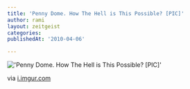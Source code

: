 ```yaml
---
title: 'Penny Dome. How The Hell is This Possible? [PIC]'
author: rami
layout: zeitgeist
categories:
publishedAt: '2010-04-06'

---
```


!['Penny Dome. How The Hell is This Possible? [PIC]'](/assets/images/content/zeitgeist/penny-dome-how-the-hell-is-this-possible.jpg)

via <a href="http://i.imgur.com/TAFYk.jpg">i.imgur.com</a>
